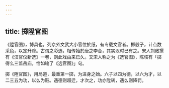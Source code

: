 ```yaml
---
---
---
```

title: 掷陞官图
---



《陞官图》，博具也，列京外文武大小官位於纸，有专载文官者。掷骰子，计点数采色，以定升降。古谓之彩选，相传始於唐之李合，其实汉时已有之。宋人刘敞撰有《汉官仪新选》一卷，则此戏由来已久。又宋人称之为《选官图》，陈垓有「掷得么三监岳庙，恰如输了《选官图》」句。

掷《陞官图》，用局道，最重第一掷，为进身之始。六子以四为德，以六为才，以二三五为功，以么为赃。遇德则超迁，才次之，功亦陞转，遇么则降罚。